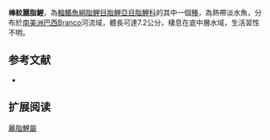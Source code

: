 {{Speciesbox 
| taxon = Astyanax clavitaeniatus
| status = NE
| status_system = IUCN3.1
| authority =  [[Garutti|Garutti]], 2003
| synonyms = 
}}
'''棒紋麗脂鯉'''，為[[輻鰭魚綱|輻鰭魚綱]][[脂鯉目|脂鯉目]][[脂鯉亞目|脂鯉亞目]][[脂鯉科|脂鯉科]]的其中一個[[種|種]]，為熱帶淡水魚，分布於[[南美洲|南美洲]][[巴西|巴西]]Branco河流域，體長可達7.2公分，棲息在底中層水域，生活習性不明。

==参考文献==
{{refbegin}}
*{{FishBase_species|genus=Astyanax|species=clavitaeniatus|year=2013|month=11}}
{{refend}}

== 扩展阅读 ==
{{refbegin}}
{{wikispecies-inline|Astyanax clavitaeniatus|棒紋麗脂鯉}}
{{refend}}
{{Taxonbar|from=Q6398443}}

[[Category:麗脂鯉屬|麗脂鯉屬]]


{{魚類小作品}}